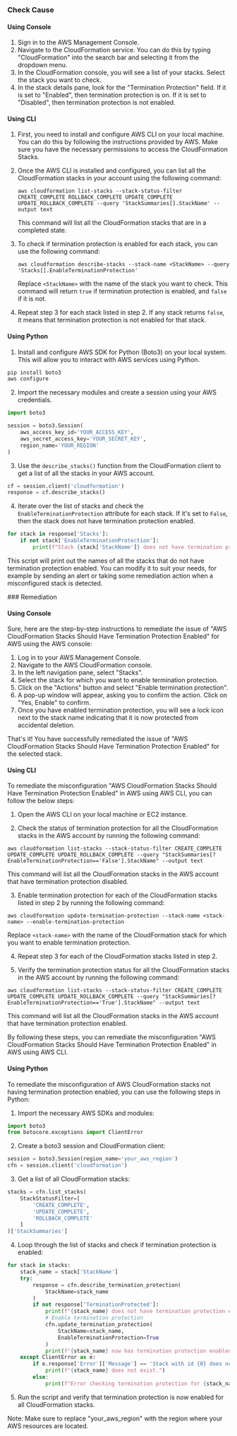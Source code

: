 

<Tabs><Tab title='Cause'>
### Check Cause

#### Using Console

1. Sign in to the AWS Management Console.
2. Navigate to the CloudFormation service. You can do this by typing "CloudFormation" into the search bar and selecting it from the dropdown menu.
3. In the CloudFormation console, you will see a list of your stacks. Select the stack you want to check.
4. In the stack details pane, look for the "Termination Protection" field. If it is set to "Enabled", then termination protection is on. If it is set to "Disabled", then termination protection is not enabled.

#### Using CLI

1. First, you need to install and configure AWS CLI on your local machine. You can do this by following the instructions provided by AWS. Make sure you have the necessary permissions to access the CloudFormation Stacks.

2. Once the AWS CLI is installed and configured, you can list all the CloudFormation stacks in your account using the following command:

   ```
   aws cloudformation list-stacks --stack-status-filter CREATE_COMPLETE ROLLBACK_COMPLETE UPDATE_COMPLETE UPDATE_ROLLBACK_COMPLETE --query 'StackSummaries[].StackName' --output text
   ```
   This command will list all the CloudFormation stacks that are in a completed state.

3. To check if termination protection is enabled for each stack, you can use the following command:

   ```
   aws cloudformation describe-stacks --stack-name <StackName> --query 'Stacks[].EnableTerminationProtection'
   ```
   Replace `<StackName>` with the name of the stack you want to check. This command will return `true` if termination protection is enabled, and `false` if it is not.

4. Repeat step 3 for each stack listed in step 2. If any stack returns `false`, it means that termination protection is not enabled for that stack.

#### Using Python

1. Install and configure AWS SDK for Python (Boto3) on your local system. This will allow you to interact with AWS services using Python.

```python
pip install boto3
aws configure
```

2. Import the necessary modules and create a session using your AWS credentials.

```python
import boto3

session = boto3.Session(
    aws_access_key_id='YOUR_ACCESS_KEY',
    aws_secret_access_key='YOUR_SECRET_KEY',
    region_name='YOUR_REGION'
)
```

3. Use the `describe_stacks()` function from the CloudFormation client to get a list of all the stacks in your AWS account.

```python
cf = session.client('cloudformation')
response = cf.describe_stacks()
```

4. Iterate over the list of stacks and check the `EnableTerminationProtection` attribute for each stack. If it's set to `False`, then the stack does not have termination protection enabled.

```python
for stack in response['Stacks']:
    if not stack['EnableTerminationProtection']:
        print(f"Stack {stack['StackName']} does not have termination protection enabled.")
```

This script will print out the names of all the stacks that do not have termination protection enabled. You can modify it to suit your needs, for example by sending an alert or taking some remediation action when a misconfigured stack is detected.

</Tab>

<Tab title='Remediation'>
### Remediation

#### Using Console

Sure, here are the step-by-step instructions to remediate the issue of "AWS CloudFormation Stacks Should Have Termination Protection Enabled" for AWS using the AWS console:

1. Log in to your AWS Management Console.
2. Navigate to the AWS CloudFormation console.
3. In the left navigation pane, select "Stacks".
4. Select the stack for which you want to enable termination protection.
5. Click on the "Actions" button and select "Enable termination protection".
6. A pop-up window will appear, asking you to confirm the action. Click on "Yes, Enable" to confirm.
7. Once you have enabled termination protection, you will see a lock icon next to the stack name indicating that it is now protected from accidental deletion.

That's it! You have successfully remediated the issue of "AWS CloudFormation Stacks Should Have Termination Protection Enabled" for the selected stack.

#### Using CLI

To remediate the misconfiguration "AWS CloudFormation Stacks Should Have Termination Protection Enabled" in AWS using AWS CLI, you can follow the below steps:

1. Open the AWS CLI on your local machine or EC2 instance.

2. Check the status of termination protection for all the CloudFormation stacks in the AWS account by running the following command:

```
aws cloudformation list-stacks --stack-status-filter CREATE_COMPLETE UPDATE_COMPLETE UPDATE_ROLLBACK_COMPLETE --query "StackSummaries[?EnableTerminationProtection=='False'].StackName" --output text
```

This command will list all the CloudFormation stacks in the AWS account that have termination protection disabled.

3. Enable termination protection for each of the CloudFormation stacks listed in step 2 by running the following command:

```
aws cloudformation update-termination-protection --stack-name <stack-name> --enable-termination-protection
```

Replace `<stack-name>` with the name of the CloudFormation stack for which you want to enable termination protection.

4. Repeat step 3 for each of the CloudFormation stacks listed in step 2.

5. Verify the termination protection status for all the CloudFormation stacks in the AWS account by running the following command:

```
aws cloudformation list-stacks --stack-status-filter CREATE_COMPLETE UPDATE_COMPLETE UPDATE_ROLLBACK_COMPLETE --query "StackSummaries[?EnableTerminationProtection=='True'].StackName" --output text
```

This command will list all the CloudFormation stacks in the AWS account that have termination protection enabled.

By following these steps, you can remediate the misconfiguration "AWS CloudFormation Stacks Should Have Termination Protection Enabled" in AWS using AWS CLI.

#### Using Python

To remediate the misconfiguration of AWS CloudFormation stacks not having termination protection enabled, you can use the following steps in Python:

1. Import the necessary AWS SDKs and modules:

```python
import boto3
from botocore.exceptions import ClientError
```

2. Create a boto3 session and CloudFormation client:

```python
session = boto3.Session(region_name='your_aws_region')
cfn = session.client('cloudformation')
```

3. Get a list of all CloudFormation stacks:

```python
stacks = cfn.list_stacks(
    StackStatusFilter=[
        'CREATE_COMPLETE',
        'UPDATE_COMPLETE',
        'ROLLBACK_COMPLETE'
    ]
)['StackSummaries']
```

4. Loop through the list of stacks and check if termination protection is enabled:

```python
for stack in stacks:
    stack_name = stack['StackName']
    try:
        response = cfn.describe_termination_protection(
            StackName=stack_name
        )
        if not response['TerminationProtected']:
            print(f"{stack_name} does not have termination protection enabled.")
            # Enable termination protection
            cfn.update_termination_protection(
                StackName=stack_name,
                EnableTerminationProtection=True
            )
            print(f"{stack_name} now has termination protection enabled.")
    except ClientError as e:
        if e.response['Error']['Message'] == 'Stack with id {0} does not exist'.format(stack_name):
            print(f"{stack_name} does not exist.")
        else:
            print(f"Error checking termination protection for {stack_name}: {e}")
```

5. Run the script and verify that termination protection is now enabled for all CloudFormation stacks.

Note: Make sure to replace "your_aws_region" with the region where your AWS resources are located.


</Tab>
</Tabs>